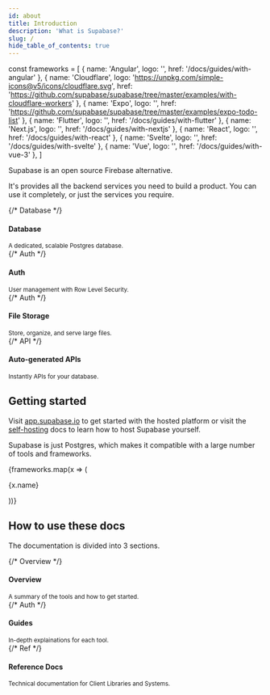 ```yaml
---
id: about
title: Introduction
description: 'What is Supabase?'
slug: /
hide_table_of_contents: true
---
```


const frameworks = [
  { name: 'Angular', logo: '', href: '/docs/guides/with-angular' },
  { name: 'Cloudflare', logo: 'https://unpkg.com/simple-icons@v5/icons/cloudflare.svg', href: 'https://github.com/supabase/supabase/tree/master/examples/with-cloudflare-workers' },
  { name: 'Expo', logo: '', href: 'https://github.com/supabase/supabase/tree/master/examples/expo-todo-list' },
  { name: 'Flutter', logo: '', href: '/docs/guides/with-flutter' },
  { name: 'Next.js', logo: '', href: '/docs/guides/with-nextjs' },
  { name: 'React', logo: '', href: '/docs/guides/with-react' },
  { name: 'Svelte', logo: '', href: '/docs/guides/with-svelte' },
  { name: 'Vue', logo: '', href: '/docs/guides/with-vue-3' },
]

Supabase is an open source Firebase alternative. 

It's provides all the backend services you need to build a product. You can use it completely, or just the services you require.

<div class="container" style={{ padding: 0 }}>
<div class="row is-multiline">
    {/* Database */}
    <div class="col col--6">
        <Link class="card" to="/docs/guides/database" style={{height: '100%'}}>
            <div class="card__body">
                <h4>Database</h4>
                <small>
                    A dedicated, scalable Postgres database.
                </small>
            </div>
        </Link>
    </div>
    {/* Auth */}
    <div class="col col--6">
        <Link class="card" to="/docs/guides/auth" style={{height: '100%'}}>
            <div class="card__body">
                <h4>Auth</h4>
                <small>
                    User management with Row Level Security.
                </small>
            </div>
        </Link>
    </div>
    {/* Auth */}
    <div class="col col--6">
        <Link class="card" to="/docs/guides/storage" style={{height: '100%'}}>
            <div class="card__body">
                <h4>File Storage</h4>
                <small>
                    Store, organize, and serve large files.
                </small>
            </div>
        </Link>
    </div>
    {/* API */}
    <div class="col col--6">
        <Link class="card" to="/docs/guides/api" style={{height: '100%'}}>
            <div class="card__body">
                <h4>Auto-generated APIs</h4>
                <small>
                    Instantly APIs for your database.
                </small>
            </div>
        </Link>
    </div>
</div>
</div>

## Getting started

Visit [app.supabase.io](https://app.supabase.io) to get started with the hosted platform or visit the [self-hosting](/docs/guides/self-hosting) docs to learn how to host Supabase yourself.

Supabase is just Postgres, which makes it compatible with a large number of tools and frameworks.

<div class="container" style={{ }}>
<div class="row is-multiline">
  {frameworks.map(x => (
    <div key={x.name} class="col col--3">
        <Link class="card" to={x.href}>
            <div class="card__body" style={{ display: 'flex', gap: 20 }}>
                  <p>{x.name}</p>
            </div>
        </Link>
    </div>
  ))}
</div>
</div>


## How to use these docs

The documentation is divided into 3 sections.

<div class="container" style={{ padding: 0 }}>
<div class="row is-multiline">
    {/* Overview */}
    <div class="col col--4">
        <Link class="card" to="/docs/architecture" style={{height: '100%'}}>
            <div class="card__body">
                <h4>Overview</h4>
                <small>
                    A summary of the tools and how to get started.
                </small>
            </div>
        </Link>
    </div>
    {/* Auth */}
    <div class="col col--4">
        <Link class="card" to="/docs/guides" style={{height: '100%'}}>
            <div class="card__body">
                <h4>Guides</h4>
                <small>
                    In-depth explainations for each tool.
                </small>
            </div>
        </Link>
    </div>
    {/* Ref */}
    <div class="col col--4">
        <Link class="card" to="/docs/architecture" style={{height: '100%'}}>
            <div class="card__body">
                <h4>Reference Docs</h4>
                <small>
                    Technical documentation for Client Libraries and Systems.
                </small>
            </div>
        </Link>
    </div>
</div>
</div>